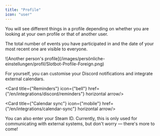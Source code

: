 ```yaml
---
title: "Profile"
icon: "user"
---
```


You will see different things in a profile depending on whether you are looking at your own profile or that of another user.

The total number of events you have participated in and the date of your most recent one are visible to everyone.

<Frame>
	![Another person's profile](/images/persönliche-einstellungen/profil/Slotbot-Profile-Foreign.png)
</Frame>

For yourself, you can customise your Discord notifications and integrate external calendars.

<Card title={"Reminders"} icon={"bell"} href={"/en/integrations/discord/reminders"} horizontal arrow/>

<Card title={"Calendar sync"} icon={"mobile"} href={"/en/integrations/calendar-sync"} horizontal arrow/>

You can also enter your Steam ID. Currently, this is only used for communicating with external systems, but don't worry — there's more to come!
